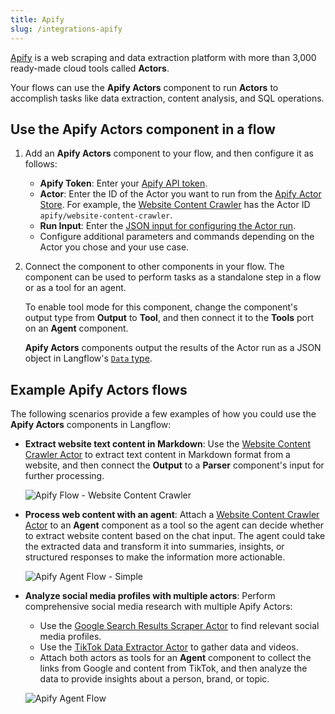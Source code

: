 ```yaml
---
title: Apify
slug: /integrations-apify
---
```



[Apify](https://apify.com/) is a web scraping and data extraction platform with more than 3,000 ready-made cloud tools called **Actors**.

Your flows can use the **Apify Actors** component to run **Actors** to accomplish tasks like data extraction, content analysis, and SQL operations.

## Use the Apify Actors component in a flow

1. Add an **Apify Actors** component to your flow, and then configure it as follows:

    * **Apify Token**: Enter your [Apify API token](https://docs.apify.com/platform/integrations/api).
    * **Actor**: Enter the ID of the Actor you want to run from the [Apify Actor Store](https://apify.com/store). For example, the [Website Content Crawler](https://apify.com/apify/website-content-crawler) has the Actor ID `apify/website-content-crawler`.
    * **Run Input**: Enter the [JSON input for configuring the Actor run](https://docs.apify.com/platform/actors/running-actors#input).
    * Configure additional parameters and commands depending on the Actor you chose and your use case.

2. Connect the component to other components in your flow.
The component can be used to perform tasks as a standalone step in a flow or as a tool for an agent.

    To enable tool mode for this component, change the component's output type from **Output** to **Tool**, and then connect it to the **Tools** port on an **Agent** component.

    **Apify Actors** components output the results of the Actor run as a JSON object in Langflow's [`Data` type](/data-types#data).

## Example Apify Actors flows

The following scenarios provide a few examples of how you could use the **Apify Actors** components in Langflow:

* **Extract website text content in Markdown**: Use the [Website Content Crawler Actor](https://apify.com/apify/website-content-crawler) to extract text content in Markdown format from a website, and then connect the **Output** to a **Parser** component's input for further processing.

    ![Apify Flow - Website Content Crawler](./apify_flow_wcc.png)

* **Process web content with an agent**: Attach a [Website Content Crawler Actor](https://apify.com/apify/website-content-crawler) to an **Agent** component as a tool so the agent can decide whether to extract website content based on the chat input. The agent could take the extracted data and transform it into summaries, insights, or structured responses to make the information more actionable.

    ![Apify Agent Flow - Simple](./apify_agent_flow_simple.png)

* **Analyze social media profiles with multiple actors**: Perform comprehensive social media research with multiple Apify Actors:

    * Use the [Google Search Results Scraper Actor](https://apify.com/apify/google-search-scraper) to find relevant social media profiles.
    * Use the [TikTok Data Extractor Actor](https://apify.com/clockworks/free-tiktok-scraper) to gather data and videos.
    * Attach both actors as tools for an **Agent** component to collect the links from Google and content from TikTok, and then analyze the data to provide insights about a person, brand, or topic.

    ![Apify Agent Flow](./apify_agent_flow.png)